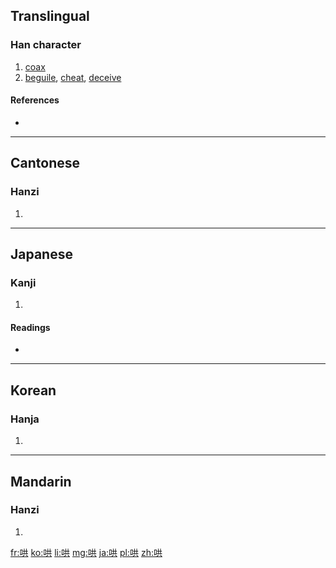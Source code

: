 {{also|閧}}
==Translingual==

===Han character===
{{Han char|rn=30|rad=口|as=06|sn=9|four=6408<sub>1</sub>|canj=口廿金 (RTC)}}

# [[coax]]
# [[beguile]], [[cheat]], [[deceive]]

====References====
* {{Han ref|kx=0188.200|dkj=03588|dj=0408.070|hdz=10612.030|uh=54C4|ud=21700|bh=ABA1|bd=43937}}

----

==Cantonese==

===Hanzi===
{{yue-hanzi|jyut=|y=hung2, hung6}}

# {{defn|lang=yue|sort=口06}}

----

==Japanese==

===Kanji===
{{ja-kanji|grade=|rs=口06}}

# {{defn|lang=ja|sort=口06}}

====Readings====
* {{ja-readings|on=[[こう]] (kō)|kun=[[こえ]] (koe), [[たぶらかす]] (taburakasu)}}

----

==Korean==

===Hanja===
{{ko-hanja|hangeul=홍|rv=hong|mr=hong}}

# {{defn|lang=ko|sort=口06}}

----

==Mandarin==

===Hanzi===
{{cmn-hanzi|pin=[[hōng]] ([[hong1]])|wg=hung<sup>1</sup>}}

# {{defn|lang=cmn|sort=口06}}

[[fr:哄]]
[[ko:哄]]
[[li:哄]]
[[mg:哄]]
[[ja:哄]]
[[pl:哄]]
[[zh:哄]]